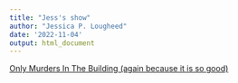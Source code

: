 ```yaml
---
title: "Jess's show"
author: "Jessica P. Lougheed"
date: '2022-11-04'
output: html_document
---
```


[Only Murders In The Building (again because it is so good)](https://www.imdb.com/title/tt12851524/)